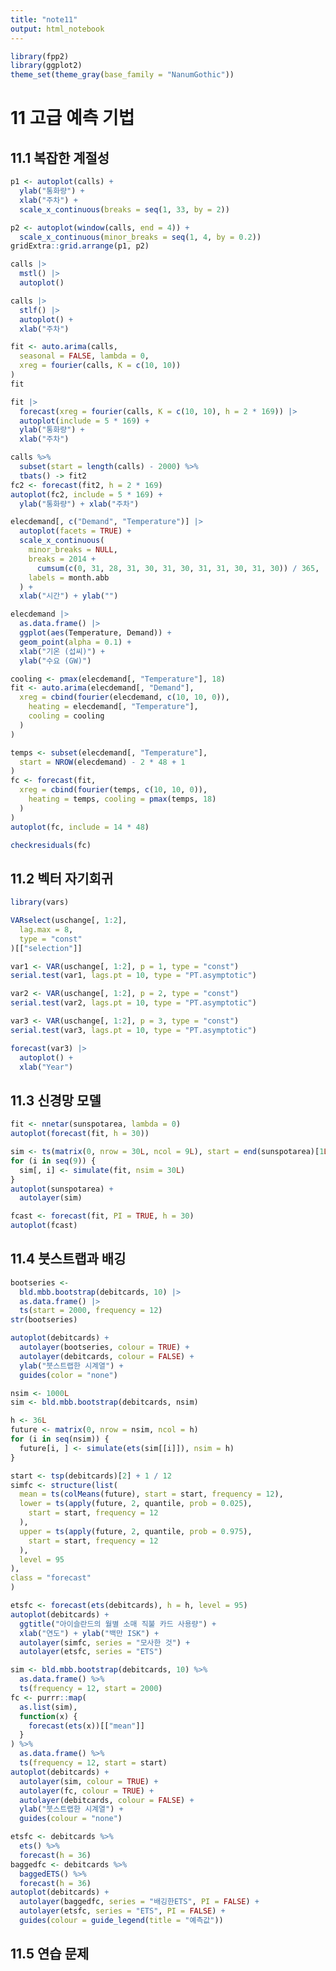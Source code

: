 ```yaml
---
title: "note11"
output: html_notebook
---
```


```r
library(fpp2)
library(ggplot2)
theme_set(theme_gray(base_family = "NanumGothic"))
```

# 11 고급 예측 기법

## 11.1 복잡한 계절성

```r
p1 <- autoplot(calls) +
  ylab("통화량") +
  xlab("주차") +
  scale_x_continuous(breaks = seq(1, 33, by = 2))

p2 <- autoplot(window(calls, end = 4)) +
  scale_x_continuous(minor_breaks = seq(1, 4, by = 0.2))
gridExtra::grid.arrange(p1, p2)
```

```r
calls |>
  mstl() |>
  autoplot()
```

```r
calls |>
  stlf() |>
  autoplot() +
  xlab("주차")
```

```r
fit <- auto.arima(calls,
  seasonal = FALSE, lambda = 0,
  xreg = fourier(calls, K = c(10, 10))
)
fit
```

```r
fit |>
  forecast(xreg = fourier(calls, K = c(10, 10), h = 2 * 169)) |>
  autoplot(include = 5 * 169) +
  ylab("통화량") +
  xlab("주차")
```

```r
calls %>%
  subset(start = length(calls) - 2000) %>%
  tbats() -> fit2
fc2 <- forecast(fit2, h = 2 * 169)
autoplot(fc2, include = 5 * 169) +
  ylab("통화량") + xlab("주차")
```

```r
elecdemand[, c("Demand", "Temperature")] |>
  autoplot(facets = TRUE) +
  scale_x_continuous(
    minor_breaks = NULL,
    breaks = 2014 +
      cumsum(c(0, 31, 28, 31, 30, 31, 30, 31, 31, 30, 31, 30)) / 365,
    labels = month.abb
  ) +
  xlab("시간") + ylab("")
```

```r
elecdemand |>
  as.data.frame() |>
  ggplot(aes(Temperature, Demand)) +
  geom_point(alpha = 0.1) +
  xlab("기온 (섭씨)") +
  ylab("수요 (GW)")
```

```r
cooling <- pmax(elecdemand[, "Temperature"], 18)
fit <- auto.arima(elecdemand[, "Demand"],
  xreg = cbind(fourier(elecdemand, c(10, 10, 0)),
    heating = elecdemand[, "Temperature"],
    cooling = cooling
  )
)
```

```r
temps <- subset(elecdemand[, "Temperature"],
  start = NROW(elecdemand) - 2 * 48 + 1
)
fc <- forecast(fit,
  xreg = cbind(fourier(temps, c(10, 10, 0)),
    heating = temps, cooling = pmax(temps, 18)
  )
)
autoplot(fc, include = 14 * 48)
```

```r
checkresiduals(fc)
```

## 11.2 벡터 자기회귀

```r
library(vars)
```

```r
VARselect(uschange[, 1:2],
  lag.max = 8,
  type = "const"
)[["selection"]]
```

```r
var1 <- VAR(uschange[, 1:2], p = 1, type = "const")
serial.test(var1, lags.pt = 10, type = "PT.asymptotic")
```

```r
var2 <- VAR(uschange[, 1:2], p = 2, type = "const")
serial.test(var2, lags.pt = 10, type = "PT.asymptotic")
```

```r
var3 <- VAR(uschange[, 1:2], p = 3, type = "const")
serial.test(var3, lags.pt = 10, type = "PT.asymptotic")
```

```r
forecast(var3) |>
  autoplot() +
  xlab("Year")
```

## 11.3 신경망 모델

```r
fit <- nnetar(sunspotarea, lambda = 0)
autoplot(forecast(fit, h = 30))
```

```r
sim <- ts(matrix(0, nrow = 30L, ncol = 9L), start = end(sunspotarea)[1L] + 1L)
for (i in seq(9)) {
  sim[, i] <- simulate(fit, nsim = 30L)
}
autoplot(sunspotarea) +
  autolayer(sim)
```

```r
fcast <- forecast(fit, PI = TRUE, h = 30)
autoplot(fcast)
```

## 11.4 붓스트랩과 배깅

```r
bootseries <-
  bld.mbb.bootstrap(debitcards, 10) |>
  as.data.frame() |>
  ts(start = 2000, frequency = 12)
str(bootseries)
```

```r
autoplot(debitcards) +
  autolayer(bootseries, colour = TRUE) +
  autolayer(debitcards, colour = FALSE) +
  ylab("붓스트랩한 시계열") +
  guides(color = "none")
```

```r
nsim <- 1000L
sim <- bld.mbb.bootstrap(debitcards, nsim)
```

```r
h <- 36L
future <- matrix(0, nrow = nsim, ncol = h)
for (i in seq(nsim)) {
  future[i, ] <- simulate(ets(sim[[i]]), nsim = h)
}
```

```r
start <- tsp(debitcards)[2] + 1 / 12
simfc <- structure(list(
  mean = ts(colMeans(future), start = start, frequency = 12),
  lower = ts(apply(future, 2, quantile, prob = 0.025),
    start = start, frequency = 12
  ),
  upper = ts(apply(future, 2, quantile, prob = 0.975),
    start = start, frequency = 12
  ),
  level = 95
),
class = "forecast"
)
```

```r
etsfc <- forecast(ets(debitcards), h = h, level = 95)
autoplot(debitcards) +
  ggtitle("아이슬란드의 월별 소매 직불 카드 사용량") +
  xlab("연도") + ylab("백만 ISK") +
  autolayer(simfc, series = "모사한 것") +
  autolayer(etsfc, series = "ETS")
```

```r
sim <- bld.mbb.bootstrap(debitcards, 10) %>%
  as.data.frame() %>%
  ts(frequency = 12, start = 2000)
fc <- purrr::map(
  as.list(sim),
  function(x) {
    forecast(ets(x))[["mean"]]
  }
) %>%
  as.data.frame() %>%
  ts(frequency = 12, start = start)
autoplot(debitcards) +
  autolayer(sim, colour = TRUE) +
  autolayer(fc, colour = TRUE) +
  autolayer(debitcards, colour = FALSE) +
  ylab("붓스트랩한 시계열") +
  guides(colour = "none")
```

```r
etsfc <- debitcards %>%
  ets() %>%
  forecast(h = 36)
baggedfc <- debitcards %>%
  baggedETS() %>%
  forecast(h = 36)
autoplot(debitcards) +
  autolayer(baggedfc, series = "배깅한ETS", PI = FALSE) +
  autolayer(etsfc, series = "ETS", PI = FALSE) +
  guides(colour = guide_legend(title = "예측값"))
```

## 11.5 연습 문제
